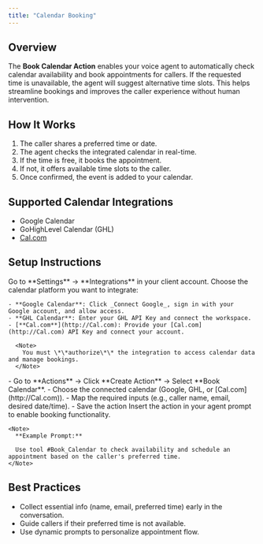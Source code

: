 ```yaml
---
title: "Calendar Booking"
---
```


## **Overview**

The **Book Calendar Action** enables your voice agent to automatically check calendar availability and book appointments for callers. If the requested time is unavailable, the agent will suggest alternative time slots. This helps streamline bookings and improves the caller experience without human intervention.

## **How It Works**

1. The caller shares a preferred time or date.
2. The agent checks the integrated calendar in real-time.
3. If the time is free, it books the appointment.
4. If not, it offers available time slots to the caller.
5. Once confirmed, the event is added to your calendar.

## **Supported Calendar Integrations**

- Google Calendar
- GoHighLevel Calendar (GHL)
- [Cal.com](http://Cal.com)

## **Setup Instructions**

<Steps>
  <Step title="Install the Integration" stepNumber={1} titleSize="p">
    Go to **Settings** → **Integrations** in your client account. Choose the calendar platform you want to integrate:

    - **Google Calendar**: Click _Connect Google_, sign in with your Google account, and allow access.
    - **GHL Calendar**: Enter your GHL API Key and connect the workspace.
    - [**Cal.com**](http://Cal.com): Provide your [Cal.com](http://Cal.com) API Key and connect your account.

      <Note>
        You must \*\*authorize\*\* the integration to access calendar data and manage bookings.
      </Note>
  </Step>
  <Step title="Create the Book Calendar Action" stepNumber={2} titleSize="p">
    - Go to **Actions** → Click **Create Action** → Select **Book Calendar**.
    - Choose the connected calendar (Google, GHL, or [Cal.com](http://Cal.com)).
    - Map the required inputs (e.g., caller name, email, desired date/time).
    - Save the action
  </Step>
  <Step title="Use in Agent Prompt" stepNumber={3} titleSize="p">
    Insert the action in your agent prompt to enable booking functionality.

    <Note>
      **Example Prompt:**

      Use tool #Book_Calendar to check availability and schedule an appointment based on the caller's preferred time.
    </Note>
  </Step>
</Steps>

## **Best Practices**

- Collect essential info (name, email, preferred time) early in the conversation.
- Guide callers if their preferred time is not available.
- Use dynamic prompts to personalize appointment flow.
